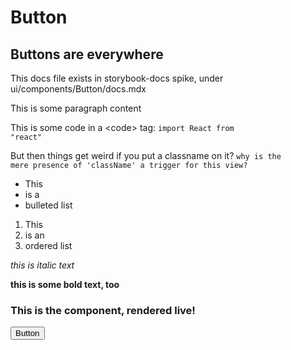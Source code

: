 
# Button

## Buttons are everywhere

This docs file exists in storybook-docs spike, under ui/components/Button/docs.mdx

This is some paragraph content

This is some code in a &lt;code&gt; tag: <code>import React from "react"</code>

But then things get weird if you put a classname on it? <code className="some-arbitrary-value-that-has-no-meaning">why is the mere presence of 'className' a trigger for this view?</code>

- This
- is a
- bulleted list

1. This
1. is an
1. ordered list

_this is italic text_

**this is some bold text, too**

### This is the component, rendered live!

<Button>Button</Button>
